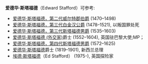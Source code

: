 '''爱德华·斯塔福德'''（Edward Stafford）可参考:

*[[爱德华·斯塔福德，第二代威尔特郡伯爵|爱德华·斯塔福德，第二代威尔特郡伯爵]] (1470–1498)
*[[爱德华·斯塔福德，第三代白金汉公爵|爱德华·斯塔福德，第三代白金汉公爵]] (1478–1521), 以叛国罪处死
*[[爱德华·斯塔福德，第三代斯塔福德男爵|爱德华·斯塔福德，第三代斯塔福德男爵]] (1535–1603)
*[[爱德华·斯塔福德_(外交家)|爱德华·斯塔福德 (外交家)]]爵士 (1552–1604), 英国驻巴黎大使;MP；
*[[爱德华·斯塔福德，第四代斯塔福德男爵|爱德华·斯塔福德，第四代斯塔福德男爵]] (1572–1625)
*[[爱德华·斯塔福德|爱德华·斯塔福德]]爵士 (1819–1901), 新西兰总理
*[[埃德·斯塔福德|埃德·斯塔福德]]（Ed Stafford） (1975-), 英国探险家

{{Disambiguation|Cat=七字人名译名消歧义|Stafford, Edward}}